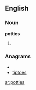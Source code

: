 ==English==

===Noun===
'''potties'''

# {{plural of|[[potty]]}}

===Anagrams===
* {{alphagram|eiopstt}}
* [[tiptoes#English|tiptoes]]

[[ar:potties]]
